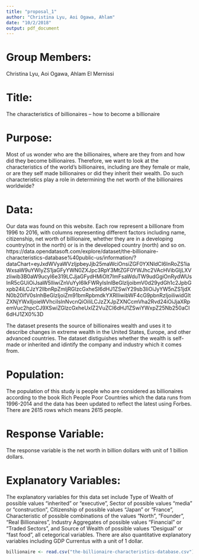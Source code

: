 ```yaml
---
title: "proposal_1"
author: "Christina Lyu, Aoi Ogawa, Ahlam"
date: "10/2/2018"
output: pdf_document
---
```

# Group Members: 

Christina Lyu, Aoi Ogawa, Ahlam El Mernissi

# Title: 

The characteristics of billionaires -- how to become a billionaire

# Purpose:

Most of us wonder who are the billionaires, where are they from and how did they become billionaires. Therefore, we want to look at the characteristics of the world's billionaires, including are they female or male, or are they self made billionaires or did they inherit their wealth. Do such characteristics play a role in determining the net worth of the billionaires worldwide?

# Data:

Our data was found on this website. Each row represent a billionare from 1996 to 2016, with columns representing different factors including name, citizenship, net worth of billionaire, whether they are in a developing country(not in the north) or is in the developed country (north) and so on.  https://data.opendatasoft.com/explore/dataset/the-billionaire-characteristics-database%40public-us/information/?dataChart=eyJxdWVyaWVzIjpbeyJjb25maWciOnsiZGF0YXNldCI6InRoZS1iaWxsaW9uYWlyZS1jaGFyYWN0ZXJpc3RpY3MtZGF0YWJhc2VAcHVibGljLXVzIiwib3B0aW9ucyI6e319LCJjaGFydHMiOlt7ImFsaWduTW9udGgiOnRydWUsInR5cGUiOiJsaW5lIiwiZnVuYyI6IkFWRyIsInlBeGlzIjoibmV0d29ydGh1c2JpbGxpb24iLCJzY2llbnRpZmljRGlzcGxheSI6dHJ1ZSwiY29sb3IiOiJyYW5nZS1jdXN0b20ifV0sInhBeGlzIjoiZm91bmRpbmdkYXRlIiwibWF4cG9pbnRzIjoiIiwidGltZXNjYWxlIjoieWVhciIsInNvcnQiOiIiLCJzZXJpZXNCcmVha2Rvd24iOiJjaXRpemVuc2hpcCJ9XSwiZGlzcGxheUxlZ2VuZCI6dHJ1ZSwiYWxpZ25Nb250aCI6dHJ1ZX0%3D

The dataset presents the source of billionaires wealth and uses it to describe changes in extreme wealth in the United States, Europe, and other advanced countries. The dataset distiguishes whether the wealth is self-made or inherited and idintify the company and industry which it comes from. 

# Population:

The population of this study is people who are considered as billionaires according to the book Rich People Poor Countries which the data runs from 1996-2014 and the data has been updated to reflect the latest using Forbes. There are 2615 rows which means 2615 people. 


# Response Variable:

The response variable is the net worth in billion dollars with unit of 1 billion dollars. 

# Explanatory Variables:

The explanatory variables for this data set include Type of Wealth of possible values "inherited" or "executive", Sector of possible values "media" or "construction", Citizenship of possible values "Japan" or "France", Characteristic of possible combinations of the values "North", "Founder", "Real Billionaires", Industry Aggregates of possible values "Financial" or "Traded Sectors", and Source of Wealth of possible values "Desigual" or "fast food", all cetegorical variables. There are also quantitative explanatory variables including GDP Currentus with a unit of 1 dollar. 


```r
billionaire <- read.csv("the-billionaire-characteristics-database.csv")

```

